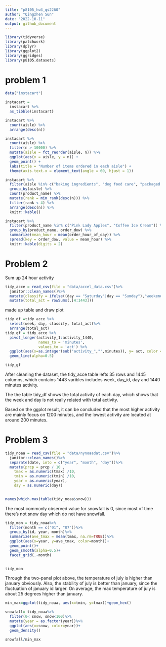 ```yaml
---
title: "p8105_hw3_qs2260"
author: "Qingzhen Sun"
date: "2022-10-11"
output: github_document
---
```


```r
library(tidyverse)
library(patchwork)
library(dplyr)
library(ggplot2)
library(ggridges)
library(p8105.datasets)

```
# problem 1
```r

data("instacart")

instacart = 
  instacart %>% 
  as_tibble(instacart)
```

```r
instacart %>% 
  count(aisle) %>% 
  arrange(desc(n))
```

```r
instacart %>% 
  count(aisle) %>% 
  filter(n > 10000) %>% 
  mutate(aisle = fct_reorder(aisle, n)) %>% 
  ggplot(aes(x = aisle, y = n)) + 
  geom_point() + 
  labs(title = "Number of items ordered in each aisle") +
  theme(axis.text.x = element_text(angle = 60, hjust = 1))
```

```r
instacart %>% 
  filter(aisle %in% c("baking ingredients", "dog food care", "packaged vegetables fruits")) %>%
  group_by(aisle) %>% 
  count(product_name) %>% 
  mutate(rank = min_rank(desc(n))) %>% 
  filter(rank < 4) %>% 
  arrange(desc(n)) %>%
  knitr::kable()
```
```r
instacart %>%
  filter(product_name %in% c("Pink Lady Apples", "Coffee Ice Cream")) %>%
  group_by(product_name, order_dow) %>%
  summarize(mean_hour = mean(order_hour_of_day)) %>%
  spread(key = order_dow, value = mean_hour) %>%
  knitr::kable(digits = 2)
```





# Problem 2

Sum up 24 hour activity
```r
tidy_acce = read_csv(file = "data/accel_data.csv")%>% 
  janitor::clean_names()%>%
  mutate(classify = ifelse((day == "Saturday"|day == "Sunday"),"weekend","weekday"))%>%
  mutate(total_act = rowSums(.[4:1443]))
```
made up table and draw plot
```r
tidy_df =tidy_acce %>% 
  select(week, day, classify, total_act)%>%
  arrange(total_act)
tidy_gf = tidy_acce %>%
  pivot_longer(activity_1:activity_1440,
               names_to = 'minutes',
               values_to = 'act') %>%
  ggplot(aes(x=as.integer(sub("activity_","",minutes)), y= act, color = day))+
  geom_line(alpha=0.5)

tidy_gf

```
After cleaning the dataset, the tidy_acce table lefts 35 rows and 1445 columns, which contains 1443 varibles includes week, day_id, day and 1440 minutes activity. 

The the table tidy_df shows the total activity of each day, which shows that the week and day is not really related with total activity.

Based on the ggplot result, it can be concluded that the most higher activity are mainly focus on 1200 minutes, and the lowest activity are located at around 200 minutes. 

# Problem 3

```r
tidy_noaa = read_csv(file = "data/nynoaadat.csv")%>% 
  janitor::clean_names()%>%
  separate(date, into = c("year", "month", "day"))%>%
  mutate(prcp = prcp / 10 ,
    tmax = as.numeric(tmax) /10,
    tmin = as.numeric(tmin) /10,
    year = as.numeric(year),
    day = as.numeric(day))
  
```

```r
names(which.max(table(tidy_noaa$snow)))
```
The most commonly observed value for snowfall is 0, since most of time there's not snow day which do not have snowfall.
```r
tidy_mon = tidy_noaa%>%
  filter(month == c("01", "07"))%>%
  group_by(id, year, month)%>%
  summarize(ave_tmax = mean(tmax, na.rm=TRUE))%>%
  ggplot(aes(x=year, y=ave_tmax, color=month))+
  geom_point()+
  geom_smooth(alpha=0.5)+
  facet_grid(.~month)
  

tidy_mon
```

Through the two-panel plot above, the temperature of july is higher than january obviously. Also, the stability of july is better than january, since the fluctuation of january id larger. On average, the max temperature of july is about 25 degrees higher than january.

```r
min_max=ggplot(tidy_noaa, aes(x=tmin, y=tmax))+geom_hex()

snowfall= tidy_noaa%>%
  filter(0< snow, snow<100)%>%
  mutate(year = as.factor(year))%>%
  ggplot(aes(x=snow, color=year))+
  geom_density()

snowfall/min_max
```

